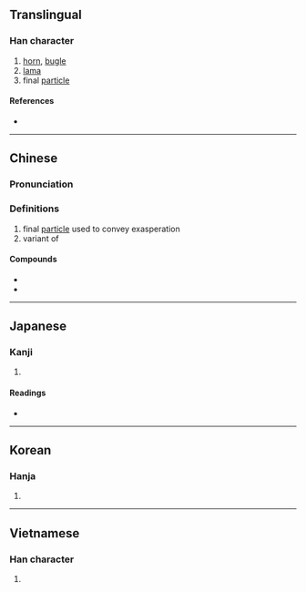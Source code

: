 {{character info/new}}
==Translingual==

===Han character===
{{Han char|rn=30|rad=口|as=09|sn=12|four=62000|canj=RDLN|ids=⿰口剌}}

# [[horn]], [[bugle]]
# [[lama]]
# final [[particle]]

====References====
* {{Han ref|kx=0197.270|dkj=03909|dj=0419.050|hdz=10651.060|uh=5587|ud=21895|bh=B3E2|bd=46050}}

----

==Chinese==
{{zh-forms}}

===Pronunciation===
{{zh-pron
|m=lǎ
|c=laa3,laa1
|h=pfs=
|md=
|mn=qz,xm,zz:la̍t/qz,xm,zz:la̍h/qz,xm,zz:la/tw:lá
|mn_note=la̍t - literary; la̍h - vernacular; la - vernacular (俗)
|w=
|mc=
|oc=
|cat=n
}}
{{zh-attn-split}}

===Definitions===
{{zh-hanzi}}

# final [[particle]] used to convey exasperation
# variant of {{zh-l|嘞}}

====Compounds====
* {{zh-l|喇沙}}<!-- lǎshā: La Salle, laksa -->
* {{zh-l|喇叭}}

----

==Japanese==

===Kanji===
{{ja-kanji|grade=|rs=口09}}

# {{defn|lang=ja|sort=口09}}

====Readings====
* {{ja-readings|goon=[[らち]] (rachi)|kanon=[[らつ]] (ratsu)|kanyoon=[[ら]] (ra)|kun=[[ものいう]] (monoiu)}}

----

==Korean==

===Hanja===
{{ko-hanja|hangeul=[[랄]], [[라]]|rv=ral, ra|mr=ral, ra}}

# {{defn|lang=ko|sort=口09}}

----

==Vietnamese==

===Han character===
{{vi-hantu|lạt|rs=口09}}

# {{defn|lang=vi}}